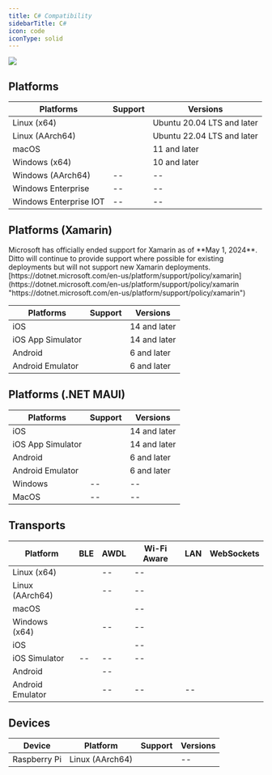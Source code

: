 ```yaml
---
title: C# Compatibility
sidebarTitle: C#
icon: code
iconType: solid
---
```


<Frame>
  <img src="/images/v4.9/release-5.webp"/>
</Frame>

## Platforms

| **Platforms** | **Support** | **Versions** |
| --- | --- | --- |
| Linux (x64) | <Icon icon="check" iconType="solid" /> | Ubuntu 20.04 LTS and later |
| Linux (AArch64) | <Icon icon="check" iconType="solid" /> | Ubuntu 22.04 LTS  and later |
| macOS | <Icon icon="check" iconType="solid" /> | 11 and later |
| Windows (x64) | <Icon icon="check" iconType="solid" /> | 10 and later |
| Windows (AArch64) | \-- | \-- |
| Windows Enterprise | \-- | \-- |
| Windows Enterprise IOT | \-- | \-- |

## Platforms (Xamarin)

<Warning>
Microsoft has officially ended support for Xamarin as of **May 1, 2024**. Ditto will continue to provide support where possible for existing deployments but will not support new Xamarin deployments. [https://dotnet.microsoft.com/en-us/platform/support/policy/xamarin](https://dotnet.microsoft.com/en-us/platform/support/policy/xamarin "https://dotnet.microsoft.com/en-us/platform/support/policy/xamarin")
</Warning>

| **Platforms** | **Support** | **Versions** |
| --- | --- | --- |
| iOS | <Icon icon="check" iconType="solid" /> | 14 and later |
| iOS App Simulator | <Icon icon="check" iconType="solid" /> | 14 and later |
| Android | <Icon icon="check" iconType="solid" /> | 6 and later |
| Android Emulator | <Icon icon="check" iconType="solid" /> | 6 and later |

## Platforms (.NET MAUI)

| **Platforms** | **Support** | **Versions** |
| --- | --- | --- |
| iOS | <Icon icon="check" iconType="solid" /> | 14 and later |
| iOS App Simulator | <Icon icon="check" iconType="solid" /> | 14 and later |
| Android | <Icon icon="check" iconType="solid" /> | 6 and later |
| Android Emulator | <Icon icon="check" iconType="solid" /> | 6 and later |
| Windows | \-- | \-- |
| MacOS | \-- | \-- |

## Transports
| **Platform** | **BLE** | **AWDL** | **Wi-Fi Aware** | **LAN** | **WebSockets** |
| --- | --- | --- | --- | --- | --- |
| Linux (x64) | <Icon icon="check" iconType="solid" /> | \-- | \-- | <Icon icon="check" iconType="solid" /> | <Icon icon="check" iconType="solid" /> |
| Linux (AArch64) | <Icon icon="check" iconType="solid" /> | \-- | \-- | <Icon icon="check" iconType="solid" /> | <Icon icon="check" iconType="solid" /> |
| macOS | <Icon icon="check" iconType="solid" /> | <Icon icon="check" iconType="solid" /> | \-- | <Icon icon="check" iconType="solid" /> | <Icon icon="check" iconType="solid" /> |
| Windows (x64) | <Icon icon="check" iconType="solid" /> | \-- | \-- | <Icon icon="check" iconType="solid" /> | <Icon icon="check" iconType="solid" /> |
| iOS | <Icon icon="check" iconType="solid" /> | <Icon icon="check" iconType="solid" /> | \-- | <Icon icon="check" iconType="solid" /> | <Icon icon="check" iconType="solid" /> |
| iOS Simulator | \-- | \-- | \-- | <Icon icon="check" iconType="solid" /> | <Icon icon="check" iconType="solid" /> |
| Android | <Icon icon="check" iconType="solid" /> | \-- | <Icon icon="check" iconType="solid" /> | <Icon icon="check" iconType="solid" /> | <Icon icon="check" iconType="solid" /> |
| Android Emulator | <Icon icon="check" iconType="solid" /> | \-- | \-- | \-- | <Icon icon="check" iconType="solid" /> |

## Devices
| **Device** | **Platform** | **Support** | **Versions** |
| --- | --- | --- | --- |
| Raspberry Pi | Linux (AArch64) | <Icon icon="check" iconType="solid" /> | \-- |
